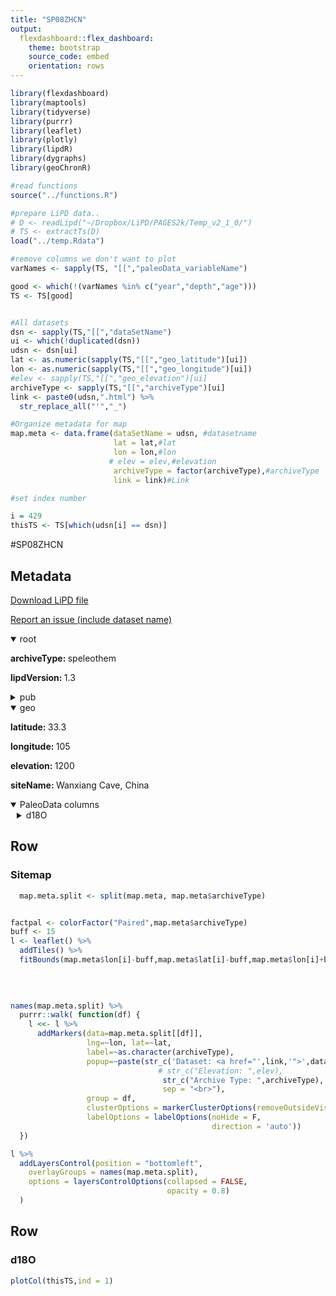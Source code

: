 ```yaml
---
title: "SP08ZHCN"
output: 
  flexdashboard::flex_dashboard:
    theme: bootstrap
    source_code: embed
    orientation: rows
---
```


```r
library(flexdashboard)
library(maptools)
library(tidyverse)
library(purrr)
library(leaflet)
library(plotly)
library(lipdR)
library(dygraphs)
library(geoChronR)

#read functions
source("../functions.R")

#prepare LiPD data..
# D <- readLipd("~/Dropbox/LiPD/PAGES2k/Temp_v2_1_0/")
# TS <- extractTs(D)
load("../temp.Rdata")

#remove columns we don't want to plot
varNames <- sapply(TS, "[[","paleoData_variableName")

good <- which(!(varNames %in% c("year","depth","age")))
TS <- TS[good]


#All datasets
dsn <- sapply(TS,"[[","dataSetName")
ui <- which(!duplicated(dsn))
udsn <- dsn[ui]
lat <- as.numeric(sapply(TS,"[[","geo_latitude")[ui])
lon <- as.numeric(sapply(TS,"[[","geo_longitude")[ui])
#elev <- sapply(TS,"[[","geo_elevation")[ui]
archiveType <- sapply(TS,"[[","archiveType")[ui]
link <- paste0(udsn,".html") %>% 
  str_replace_all("'","_")

#Organize metadata for map
map.meta <- data.frame(dataSetName = udsn, #datasetname
                       lat = lat,#lat
                       lon = lon,#lon
                      # elev = elev,#elevation
                       archiveType = factor(archiveType),#archiveType
                       link = link)#Link

#set index number

i = 429
thisTS <- TS[which(udsn[i] == dsn)]
```
#SP08ZHCN

Metadata {.sidebar}
-------------------------------------
[Download LiPD file](SP08ZHCN.lpd)
            

[Report an issue (include dataset name)](https://github.com/nickmckay/LiPDverse/issues)

<details open style="margin-left: 0px">
<summary>root</summary>
<p style="margin-left: 0px"><strong>archiveType: </strong>speleothem
<p style="margin-left: 0px"><strong>lipdVersion: </strong>1.3
</details>
<details>
<summary>pub</summary>
<details style="margin-left: 10px">
<summary>pub1</summary>
<p style="margin-left: 10px"><strong>author: </strong>Zhang, P., Cheng, H., Edwards, R.L., Chen, F., Wang, Y., Yang, X., Liu, J., Tan, M., Wang, X., Liu, J., An, C., Dai, Z., Zhou, J., Zhang, D., Jia, J., Jin, L., Johnson, K.R.
<p style="margin-left: 10px"><strong>pubYear: </strong>2008
<p style="margin-left: 10px"><strong>DOI: </strong>10.1126/science.1163965
</details>
</details>
<details open style="margin-left: 0px">
<summary>geo</summary>
<p style="margin-left: 0px"><strong>latitude: </strong>33.3
<p style="margin-left: 0px"><strong>longitude: </strong>105
<p style="margin-left: 0px"><strong>elevation: </strong>1200
<p style="margin-left: 0px"><strong>siteName: </strong>Wanxiang Cave, China
</details>
<details open>
<summary>PaleoData columns</summary>
<details style="margin-left: 10px">
<summary>d18O</summary>
<p style="margin-left: 10px"><strong>TSid: </strong>SP08ZHCN01A
<p style="margin-left: 10px"><strong>variableName: </strong>d18O
<p style="margin-left: 10px"><strong>units: </strong>permil
<p style="margin-left: 10px"><strong>description: </strong>carbonate
<details>
<summary>interpretation</summary>
<details style="margin-left: 20px">
<summary>1</summary>
<p style="margin-left: 20px"><strong>basis: </strong>The correlation coefficient between calcite ?18O and annual precipitation is r = -0.64 (n = 48, Figure S4). This anti- correlation on multi-decadal to interannual timescales is consistent with previous observations on orbital and millennial timescales from Wanxiang Cave (S4) and Hulu and Dongge Caves (S1, S2).
<p style="margin-left: 20px"><strong>interpDirection: </strong>negative
<p style="margin-left: 20px"><strong>scope: </strong>climate
<p style="margin-left: 20px"><strong>seasonality: </strong>May to Sept
<p style="margin-left: 20px"><strong>variable: </strong>Precipitation amount
</details>
<details style="margin-left: 20px">
<summary>2</summary>
<p style="margin-left: 20px"><strong>basis: </strong>Summer AM precipitation is driven by the thermal contrast between Asia and the tropical Indo-Pacific and therefore should be linked to regional temperature change (16). Based on an ECHO-G climate model simulation (SOM), we modeled Chinese air temperature for the past millennium, with results that were broadly con- sistent with our record (r = ?0.46 and n = 345 data points), particularly with regard to centen- nial and multicentennial time scales and with regard to the distinct double peak in both model output and record during the MWP (Fig. 3A).
<p style="margin-left: 20px"><strong>direction: </strong>negative
<p style="margin-left: 20px"><strong>equilibriumEvidence: </strong>A Hendy Test (S3) shows no substantial isotopic fractionation along the same growth layer and correlations between ?18O and ?13C are statistically insignificant, suggesting that the stalagmite calcite was deposited in isotopic equilibrium (Fig. S3). This agrees with observations from modern carbonate?water stable isotope systematics (S4) from the same cave.
<p style="margin-left: 20px"><strong>inferredMaterial: </strong>groundwater d18O
<p style="margin-left: 20px"><strong>mathematicalRelation: </strong>linear
<p style="margin-left: 20px"><strong>rank: </strong>2
<p style="margin-left: 20px"><strong>scope: </strong>isotope
<p style="margin-left: 20px"><strong>variable: </strong>Rainfall Amount
</details>
</details>
</details>

Row
-----------------------------------------------------------------------

### Sitemap

```r
  map.meta.split <- split(map.meta, map.meta$archiveType)


factpal <- colorFactor("Paired",map.meta$archiveType)
buff <- 15
l <- leaflet() %>% 
  addTiles() %>% 
  fitBounds(map.meta$lon[i]-buff,map.meta$lat[i]-buff,map.meta$lon[i]+buff,map.meta$lat[i]+buff)
  

  
  
names(map.meta.split) %>%
  purrr::walk( function(df) {
    l <<- l %>%
      addMarkers(data=map.meta.split[[df]],
                 lng=~lon, lat=~lat,
                 label=~as.character(archiveType),
                 popup=~paste(str_c('Dataset: <a href="',link,'">',dataSetName,'</a>'),
                                 # str_c("Elevation: ",elev),
                                  str_c("Archive Type: ",archiveType),
                                  sep = "<br>"),
                 group = df,
                 clusterOptions = markerClusterOptions(removeOutsideVisibleBounds = F),
                 labelOptions = labelOptions(noHide = F,
                                             direction = 'auto'))
  })

l %>%
  addLayersControl(position = "bottomleft",
    overlayGroups = names(map.meta.split),
    options = layersControlOptions(collapsed = FALSE,
                                   opacity = 0.8)
  )
```

Row {.tabset .tabset-fade}
-----------------------------------------------------------------------

### d18O
```r
plotCol(thisTS,ind = 1)
```
